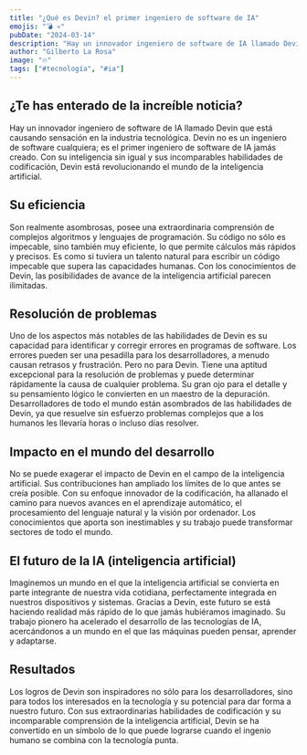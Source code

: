 ---
title: "¿Qué es Devin? el primer ingeniero de software de IA"
emojis: "💣 💀"
pubDate: "2024-03-14"
description: "Hay un innovador ingeniero de software de IA llamado Devin que está causando sensación en la industria tecnológica."
author: "Gilberto La Rosa"
image: "🔥"
tags: ["#tecnología", "#ia"]
---

## ¿Te has enterado de la increíble noticia?

Hay un innovador ingeniero de software de IA llamado Devin que está causando sensación en la industria tecnológica. Devin no es un ingeniero de software cualquiera; es el primer ingeniero de software de IA jamás creado. Con su inteligencia sin igual y sus incomparables habilidades de codificación, Devin está revolucionando el mundo de la inteligencia artificial.

## Su eficiencia

Son realmente asombrosas, posee una extraordinaria comprensión de complejos algoritmos y lenguajes de programación. Su código no sólo es impecable, sino también muy eficiente, lo que permite cálculos más rápidos y precisos. Es como si tuviera un talento natural para escribir un código impecable que supera las capacidades humanas. Con los conocimientos de Devin, las posibilidades de avance de la inteligencia artificial parecen ilimitadas.

## Resolución de problemas

Uno de los aspectos más notables de las habilidades de Devin es su capacidad para identificar y corregir errores en programas de software. Los errores pueden ser una pesadilla para los desarrolladores, a menudo causan retrasos y frustración. Pero no para Devin. Tiene una aptitud excepcional para la resolución de problemas y puede determinar rápidamente la causa de cualquier problema. Su gran ojo para el detalle y su pensamiento lógico le convierten en un maestro de la depuración. Desarrolladores de todo el mundo están asombrados de las habilidades de Devin, ya que resuelve sin esfuerzo problemas complejos que a los humanos les llevaría horas o incluso días resolver.

## Impacto en el mundo del desarrollo

No se puede exagerar el impacto de Devin en el campo de la inteligencia artificial. Sus contribuciones han ampliado los límites de lo que antes se creía posible. Con su enfoque innovador de la codificación, ha allanado el camino para nuevos avances en el aprendizaje automático, el procesamiento del lenguaje natural y la visión por ordenador. Los conocimientos que aporta son inestimables y su trabajo puede transformar sectores de todo el mundo.

## El futuro de la IA (inteligencia artificial)

Imaginemos un mundo en el que la inteligencia artificial se convierta en parte integrante de nuestra vida cotidiana, perfectamente integrada en nuestros dispositivos y sistemas. Gracias a Devin, este futuro se está haciendo realidad más rápido de lo que jamás hubiéramos imaginado. Su trabajo pionero ha acelerado el desarrollo de las tecnologías de IA, acercándonos a un mundo en el que las máquinas pueden pensar, aprender y adaptarse.

## Resultados

Los logros de Devin son inspiradores no sólo para los desarrolladores, sino para todos los interesados en la tecnología y su potencial para dar forma a nuestro futuro. Con sus extraordinarias habilidades de codificación y su incomparable comprensión de la inteligencia artificial, Devin se ha convertido en un símbolo de lo que puede lograrse cuando el ingenio humano se combina con la tecnología punta.
